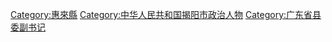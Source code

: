 [[Category:惠來縣|Category:惠來縣]]
[[Category:中华人民共和国揭阳市政治人物|Category:中华人民共和国揭阳市政治人物]]
[[Category:广东省县委副书记|Category:广东省县委副书记]]